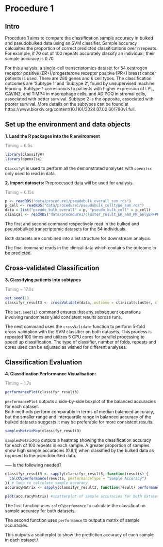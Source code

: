 # Procedure 1

## Intro

Procedure 1 aims to compare the classification sample accuracy in bulked and pseudobulked data using an SVM classifier. Sample accuracy calcualtes the proportion of correct predicted classifications over n repeats. For example, if 70 out of 100 repeats accurately classify an individual, their sample accuracy is 0.70.

For this analysis, a single-cell transcriptomics dataset for 54 oestrogen receptor positive (ER+)/progesterone receptor positive (PR+) breast cancer patients is used. There are 280 genes and 6 cell types. The classification outcomes are 'Subtype 1' and 'Subtype 2', found by unsupervised machine learning. Subtype 1 corresponds to patients with higher expression of LPL, CAVIN2, and TIMP4 in macrophage cells, and ADIPOQ in stromal cells, associated with better survival. Subtype 2 is the opposite, associated with poorer survival. More details on the subtypes can be found at https://www.biorxiv.org/content/10.1101/2024.07.02.601790v1.full.

## Set up the environment and data objects

**1. Load the R packages into the R environment**

[Timing \~ 6.5s]{style="color: grey;"}

```r
library(ClassifyR)
library(openxlsx)
```

`ClassifyR` is used to perform all the demonstrated analyses with `openxlsx` only used to read in data.

**2. Import datasets:** Preprocessed data will be used for analysis.

[Timing \~ 0.15s]{style="color: grey;"}

```r
p <- readRDS("data/procedure1/pseudobulk_overall_sum.rds")
p_cell <- readRDS("data/procedure1/pseudobulk_celltype_sum.rds")
data = list("pseudo_bulk_overall" = p, "pseudo_bulk_cell" = p_cell)
clinical <- readRDS("data/procedure1/cluster_result_ER_and_PR_onlyER+PR+.rds")
```

The first and second command respectively read in the bulked and pseudobulked transcriptomic datasets for the 54 individuals.

Both datasets are combined into a list structure for downstream analysis.

The final command reads in the clinical data which contains the outcome to be predicted.

## Cross-validated Classification

**3. Classifying patients into subtypes**

[Timing \~ 17.0s]{style="color: grey;"}

```r
set.seed(1)
classifyr_result3 <- crossValidate(data, outcome = clinical$cluster, classifier = "SVM", nFolds = 5, nRepeats = 100, nCores = 5)
```

The `set.seed(1)` command ensures that any subsequent operations involving randomness yield consistent results across runs.

The next command uses the `crossValidate` function to perform 5-fold cross-validation with the SVM classifier on both datasets. This process is repeated 100 times and utilizes 5 CPU cores for parallel processing to speed up classification. The type of classifier, number of folds, repeats and cores used can be adjusted as wished for different analyses.\

## Classification Evaluation

**4. Classification Performance Visualisation:**

[Timing \~ 1.7s]{style="color: grey;"}

```r
performancePlot(classifyr_result3)
```

`performancePlot` outputs a side-by-side boxplot of the balanced accuracies for each dataset.\
Both methods perform comparably in terms of median balanced accuracy, but the smaller range and interquartile range in balanced accuracy of the bulked datasets suggests it may be preferable for more consistent results.

```r
samplesMetricMap(classifyr_result3)
```

`samplesMetricMap` outputs a heatmap showing the classification accuracy for each of 100 repeats in each sample. A greater proportion of samples show high sample accuracies (0.8,1\] when classified by the bulked data as opposed to the pseudobulked data.

----- Is the following needed?

```r
classifyr_result3 <- sapply(classifyr_result3, function(results) {
  calcCVperformance(results, performanceType = "Sample Accuracy")
}) # loop to calculate sample accuracy
accuracyMatrix <- sapply(classifyr_result3, function(result) performance(result)[["Sample Accuracy"]])

plot(accuracyMatrix) #scatterplot of sample accuracies for both datasets
```

The first function uses `calcCVperfomance` to calculate the classification sample accuracy for both datasets.

The second function uses `performance` to output a matrix of sample accuracies.

This outputs a scatterplot to show the prediction accuracy of each sample in each dataset.\\
